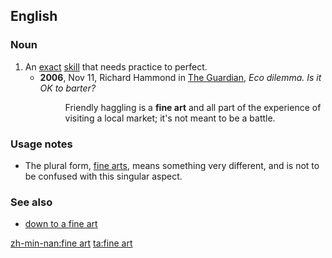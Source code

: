 ==English==

===Noun===
{{en-noun|-|sg=[[fine]] [[art]]}}

# An [[exact]] [[skill]] that needs practice to perfect.
#*'''2006''', Nov 11, Richard Hammond in [[w:The Guardian|The Guardian]], ''Eco dilemma. Is it OK to barter?''
#*:Friendly haggling is a '''fine art''' and all part of the experience of visiting a local market; it's not meant to be a battle.

===Usage notes===
* The plural form, [[fine arts]], means something very different, and is not to be confused with this singular aspect.

===See also===
* [[down to a fine art]]

[[zh-min-nan:fine art]]
[[ta:fine art]]